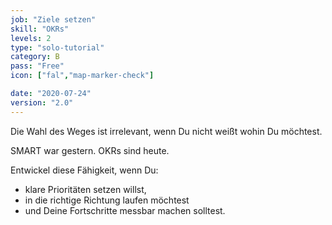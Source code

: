 ```yaml
---
job: "Ziele setzen"
skill: "OKRs"
levels: 2
type: "solo-tutorial"
category: B
pass: "Free"
icon: ["fal","map-marker-check"]

date: "2020-07-24"
version: "2.0"
---
```


Die Wahl des Weges ist irrelevant, wenn Du nicht weißt wohin Du möchtest.

SMART war gestern. OKRs sind heute.

Entwickel diese Fähigkeit, wenn Du:

* klare Prioritäten setzen willst,
* in die richtige Richtung laufen möchtest
* und Deine Fortschritte messbar machen solltest.
